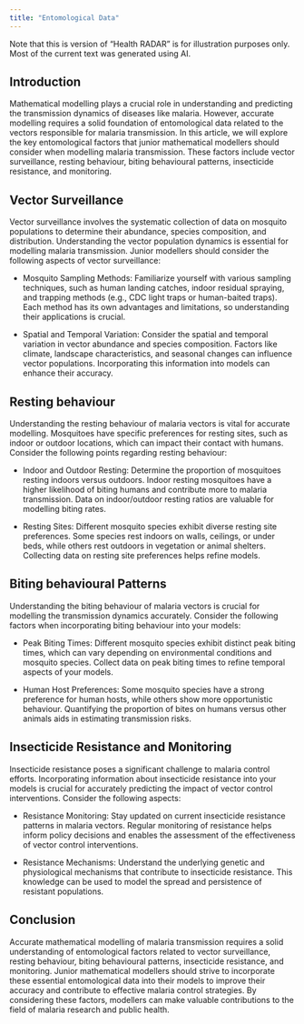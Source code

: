 ```yaml
---
title: "Entomological Data"
---
```


:::{.callout-warning}
Note that this is version of "Health RADAR" is for illustration purposes only. 
Most of the current text was generated using AI.
:::

## Introduction
Mathematical modelling plays a crucial role in understanding and predicting the transmission dynamics of diseases like malaria. However, accurate modelling requires a solid foundation of entomological data related to the vectors responsible for malaria transmission. In this article, we will explore the key entomological factors that junior mathematical modellers should consider when modelling malaria transmission. These factors include vector surveillance, resting behaviour, biting behavioural patterns, insecticide resistance, and monitoring.

## Vector Surveillance
Vector surveillance involves the systematic collection of data on mosquito populations to determine their abundance, species composition, and distribution. Understanding the vector population dynamics is essential for modelling malaria transmission. Junior modellers should consider the following aspects of vector surveillance:

* Mosquito Sampling Methods: Familiarize yourself with various sampling techniques, such as human landing catches, indoor residual spraying, and trapping methods (e.g., CDC light traps or human-baited traps). Each method has its own advantages and limitations, so understanding their applications is crucial.

* Spatial and Temporal Variation: Consider the spatial and temporal variation in vector abundance and species composition. Factors like climate, landscape characteristics, and seasonal changes can influence vector populations. Incorporating this information into models can enhance their accuracy.

## Resting behaviour
Understanding the resting behaviour of malaria vectors is vital for accurate modelling. Mosquitoes have specific preferences for resting sites, such as indoor or outdoor locations, which can impact their contact with humans. Consider the following points regarding resting behaviour:

* Indoor and Outdoor Resting: Determine the proportion of mosquitoes resting indoors versus outdoors. Indoor resting mosquitoes have a higher likelihood of biting humans and contribute more to malaria transmission. Data on indoor/outdoor resting ratios are valuable for modelling biting rates.

* Resting Sites: Different mosquito species exhibit diverse resting site preferences. Some species rest indoors on walls, ceilings, or under beds, while others rest outdoors in vegetation or animal shelters. Collecting data on resting site preferences helps refine models.

## Biting behavioural Patterns
Understanding the biting behaviour of malaria vectors is crucial for modelling the transmission dynamics accurately. Consider the following factors when incorporating biting behaviour into your models:

* Peak Biting Times: Different mosquito species exhibit distinct peak biting times, which can vary depending on environmental conditions and mosquito species. Collect data on peak biting times to refine temporal aspects of your models.

* Human Host Preferences: Some mosquito species have a strong preference for human hosts, while others show more opportunistic behaviour. Quantifying the proportion of bites on humans versus other animals aids in estimating transmission risks.

## Insecticide Resistance and Monitoring
Insecticide resistance poses a significant challenge to malaria control efforts. Incorporating information about insecticide resistance into your models is crucial for accurately predicting the impact of vector control interventions. Consider the following aspects:

* Resistance Monitoring: Stay updated on current insecticide resistance patterns in malaria vectors. Regular monitoring of resistance helps inform policy decisions and enables the assessment of the effectiveness of vector control interventions.

* Resistance Mechanisms: Understand the underlying genetic and physiological mechanisms that contribute to insecticide resistance. This knowledge can be used to model the spread and persistence of resistant populations.

## Conclusion
Accurate mathematical modelling of malaria transmission requires a solid understanding of entomological factors related to vector surveillance, resting behaviour, biting behavioural patterns, insecticide resistance, and monitoring. Junior mathematical modellers should strive to incorporate these essential entomological data into their models to improve their accuracy and contribute to effective malaria control strategies. By considering these factors, modellers can make valuable contributions to the field of malaria research and public health.